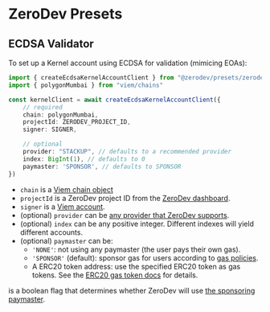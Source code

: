 # ZeroDev Presets

## ECDSA Validator

To set up a Kernel account using ECDSA for validation (mimicing EOAs):

```typescript
import { createEcdsaKernelAccountClient } from "@zerodev/presets/zerodev"
import { polygonMumbai } from "viem/chains"

const kernelClient = await createEcdsaKernelAccountClient({
    // required
    chain: polygonMumbai,
    projectId: ZERODEV_PROJECT_ID,
    signer: SIGNER,

    // optional
    provider: "STACKUP", // defaults to a recommended provider
    index: BigInt(1), // defaults to 0
    paymaster: 'SPONSOR', // defaults to SPONSOR
})
```

- `chain` is a [Viem chain object](https://viem.sh/docs/clients/chains.html)
- `projectId` is a ZeroDev project ID from the [ZeroDev dashboard](https://dashboard.zerodev.app/).
- `signer` is a [Viem account](https://viem.sh/docs/accounts/local.html).
- (optional) `provider` can be [any provider that ZeroDev supports](/meta-infra/intro).
- (optional) `index` can be any positive integer.  Different indexes will yield different accounts.
- (optional) `paymaster` can be:
    - `'NONE'`: not using any paymaster (the user pays their own gas).
    - `'SPONSOR'` (default): sponsor gas for users according to [gas policies](/meta-infra/gas-policies).
    - A ERC20 token address: use the specified ERC20 token as gas tokens.  See the [ERC20 gas token docs](/sdk/core-api/pay-gas-with-erc20s) for details.

is a boolean flag that determines whether ZeroDev will use [the sponsoring paymaster](/meta-infra/intro).